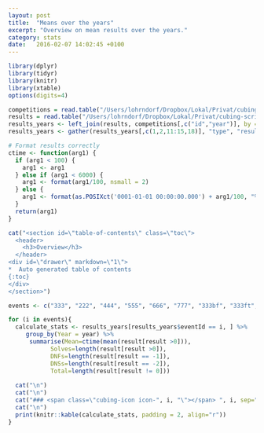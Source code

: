 ```yaml
---
layout: post
title:  "Means over the years"
excerpt: "Overview on mean results over the years."
category: stats
date:   2016-02-07 14:02:45 +0100
---
```


```r
library(dplyr)
library(tidyr)
library(knitr)
library(xtable)
options(digits=4)

competitions = read.table("/Users/lohrndorf/Dropbox/Lokal/Privat/cubing-scripts/WCA_export_Competitions.tsv", sep = "\t", quote = "", header = TRUE, fill = TRUE, comment.char = "")
results = read.table("/Users/lohrndorf/Dropbox/Lokal/Privat/cubing-scripts/WCA_export_results.tsv", sep = "\t", quote = "", header = TRUE, fill = TRUE, comment.char = "")
results_years <- left_join(results, competitions[,c("id","year")], by = c("competitionId" = "id"))
results_years <- gather(results_years[,c(1,2,11:15,18)], "type", "result", 3:7)

# Format results correctly
ctime <- function(arg1) {
  if (arg1 < 100) {
    arg1 <- arg1
  } else if (arg1 < 6000) {
    arg1 <- format(arg1/100, nsmall = 2)
  } else {
    arg1 <- format(as.POSIXct('0001-01-01 00:00:00.000') + arg1/100, "%M:%OS")
  }
  return(arg1)
} 
```

```r
cat("<section id=\"table-of-contents\" class=\"toc\">
  <header>
    <h3>Overview</h3>
  </header>
<div id=\"drawer\" markdown=\"1\">
*  Auto generated table of contents
{:toc}
</div>
</section>")
```

```r
events <- c("333", "222", "444", "555", "666", "777", "333bf", "333ft", "333oh", "333fm", "clock", "minx", "pyram", "skewb", "sq1")

for (i in events){
  calculate_stats <- results_years[results_years$eventId == i, ] %>%
     group_by(Year = year) %>%
      summarise(Mean=ctime(mean(result[result >0])),
            Solves=length(result[result >0]),
            DNFs=length(result[result == -1]),
            DNSs=length(result[result == -2]),
            Total=length(result[result != 0]))
  
  cat("\n")
  cat("\n")
  cat("### <span class=\"cubing-icon icon-", i, "\"></span> ", i, sep="")
  cat("\n")
  print(knitr::kable(calculate_stats, padding = 2, align="r"))
}
```
